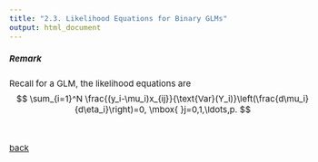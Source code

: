```yaml
---
title: "2.3. Likelihood Equations for Binary GLMs"
output: html_document
---
```


<style type="text/css">

body, td {
   font-size: 15px;
}
pre {
  font-size: 15px
}
</style>

##### Remark

Recall for a GLM, the likelihood equations are
$$
\sum_{i=1}^N \frac{(y_i-\mu_i)x_{ij}}{\text{Var}(Y_i)}\left(\frac{d\mu_i}{d\eta_i}\right)=0, \mbox{ }j=0,1,\ldots,p.
$$



&nbsp;&nbsp;

[back](../glm.html)